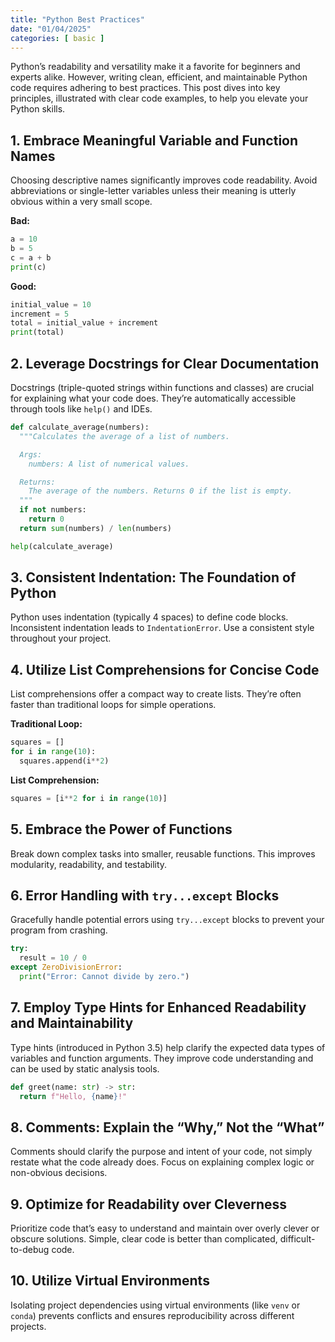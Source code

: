 ```yaml
---
title: "Python Best Practices"
date: "01/04/2025"
categories: [ basic ]
---
```



Python's readability and versatility make it a favorite for beginners and experts alike. However, writing clean, efficient, and maintainable Python code requires adhering to best practices.  This post dives into key principles, illustrated with clear code examples, to help you elevate your Python skills.


## 1. Embrace Meaningful Variable and Function Names

Choosing descriptive names significantly improves code readability. Avoid abbreviations or single-letter variables unless their meaning is utterly obvious within a very small scope.

**Bad:**

```python
a = 10
b = 5
c = a + b
print(c)
```

**Good:**

```python
initial_value = 10
increment = 5
total = initial_value + increment
print(total)
```


## 2. Leverage Docstrings for Clear Documentation

Docstrings (triple-quoted strings within functions and classes) are crucial for explaining what your code does.  They're automatically accessible through tools like `help()` and IDEs.

```python
def calculate_average(numbers):
  """Calculates the average of a list of numbers.

  Args:
    numbers: A list of numerical values.

  Returns:
    The average of the numbers. Returns 0 if the list is empty.
  """
  if not numbers:
    return 0
  return sum(numbers) / len(numbers)

help(calculate_average)
```


## 3. Consistent Indentation: The Foundation of Python

Python uses indentation (typically 4 spaces) to define code blocks. Inconsistent indentation leads to `IndentationError`.  Use a consistent style throughout your project.


## 4. Utilize List Comprehensions for Concise Code

List comprehensions offer a compact way to create lists. They're often faster than traditional loops for simple operations.

**Traditional Loop:**

```python
squares = []
for i in range(10):
  squares.append(i**2)
```

**List Comprehension:**

```python
squares = [i**2 for i in range(10)]
```


## 5. Embrace the Power of Functions

Break down complex tasks into smaller, reusable functions. This improves modularity, readability, and testability.


## 6.  Error Handling with `try...except` Blocks

Gracefully handle potential errors using `try...except` blocks to prevent your program from crashing.

```python
try:
  result = 10 / 0
except ZeroDivisionError:
  print("Error: Cannot divide by zero.")
```


## 7.  Employ Type Hints for Enhanced Readability and Maintainability

Type hints (introduced in Python 3.5) help clarify the expected data types of variables and function arguments.  They improve code understanding and can be used by static analysis tools.

```python
def greet(name: str) -> str:
  return f"Hello, {name}!"
```


## 8.  Comments: Explain the "Why," Not the "What"

Comments should clarify the purpose and intent of your code, not simply restate what the code already does.  Focus on explaining complex logic or non-obvious decisions.


## 9.  Optimize for Readability over Cleverness

Prioritize code that's easy to understand and maintain over overly clever or obscure solutions.  Simple, clear code is better than complicated, difficult-to-debug code.


## 10.  Utilize Virtual Environments

Isolating project dependencies using virtual environments (like `venv` or `conda`) prevents conflicts and ensures reproducibility across different projects.

